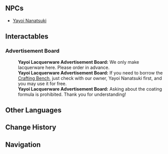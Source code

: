 {{Location Infobox
|image        = Yayoi Lacquerware.png
|type         = Point of Interest
|region       = Inazuma
|area         = Narukami Island
|subarea      = Inazuma City
}}
{{Location Intro|description=<!-- editor-written description -->}}

==NPCs==
* [[Yayoi Nanatsuki]]

==Interactables==
===Advertisement Board===
{{Dialogue start}}
:'''Yayoi Lacquerware Advertisement Board:''' We only make lacquerware here. Please order in advance.
:'''Yayoi Lacquerware Advertisement Board:''' If you need to borrow the [[Crafting Bench]], just check with our owner, Yayoi Nanatsuki first, and you may use it for free.
:'''Yayoi Lacquerware Advertisement Board:''' Asking about the coating formula is prohibited. Thank you for understanding!
{{Dialogue end}}
<!--
==Lore==

==Trivia==
*

==Gallery==
<gallery>

</gallery>

==Video Guides==
{{EVT
|video   = 
|caption = 
}}
-->

==Other Languages==
{{Other Languages
|en      = Yayoi Lacquerware
|zhs     = 弥生漆器
|zhs_rm  = Míshēng Qīqì
|zht     = 彌生漆器
|zht_rm  = Míshēng Qīqì
|zh_tl   = Yayoi Lacquerware
|ja      = 弥生漆器
|ja_rm   = Yayoi Shikki
|ja_tl   = Yayoi Lacquerware
|ko      = 야요이 {{tt|칠기|漆器}}
|ko_tl   = Yayoi Lacquerware
|es      = Objetos de Laca Yayoi
|es_tl   = 
|fr      = Laques Yayoi
|fr_tl   = Yayoi Lacquerware
|ru      = Лакированные изделия Яёй
|ru_tl   = Yayoi Lacquerware
|th      = Yayoi Lacquerware / ร้านเครื่องเคลือบ Yayoi
|th_rm   = 
|th_tl   = 
|vi      = Tiệm Sơn Mài Yayoi
|vi_tl   = 
|de      = Yayoi-Lackwaren
|de_tl   = Yayoi Lacquerware
|id      = Yayoi Lacquerware / Yayoi Lacquerworks
|pt      = Yayoi Produtos de Laca
|pt_tl   = 
|tr      = Yayoi Ahşap Ürünlerinin
|tr_tl   = 
|it      = Emporio della lacca Yayoi
|it_tl   = 
}}

==Change History==
{{Change History|2.0}}

==Navigation==
{{PoI Navbox|Inazuma}}